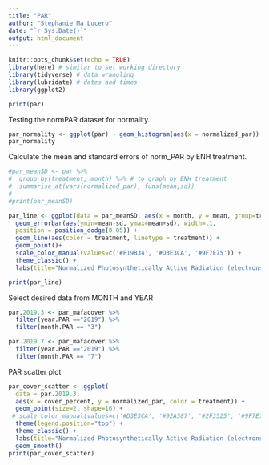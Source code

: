 ```yaml
---
title: "PAR"
author: "Stephanie Ma Lucero"
date: "`r Sys.Date()`"
output: html_document
---
```


```r
knitr::opts_chunk$set(echo = TRUE)
library(here) # similar to set working directory
library(tidyverse) # data wrangling
library(lubridate) # dates and times
library(ggplot2)
```

```r
print(par)

```
Testing the normPAR dataset for normality.
```r
par_normality <- ggplot(par) + geom_histogram(aes(x = normalized_par))
par_normality
```

Calculate the mean and standard errors of norm_PAR by ENH treatment.
```r

#par_meanSD <- par %>%
#  group_by(treatment, month) %>% # to graph by ENH treatment
#  summarise_at(vars(normalized_par), funs(mean,sd)) 
# 
#print(par_meanSD)
```
```r
par_line <- ggplot(data = par_meanSD, aes(x = month, y = mean, group=treatment)) +
  geom_errorbar(aes(ymin=mean-sd, ymax=mean+sd), width=.1, 
  position = position_dodge(0.05)) +
  geom_line(aes(color = treatment, linetype = treatment)) +
  geom_point()+
  scale_color_manual(values=c('#F19B34', '#D3E3CA', '#9F7E75')) +
  theme_classic() +
  labs(title="Normalized Photosynthetically Active Radiation (electrons/m2/s) in July 2019",x="Month", y = "Normalized PAR")

print(par_line)
```
Select desired data from MONTH and YEAR 
```r
par.2019.3 <- par_mafacover %>% 
  filter(year.PAR =="2019") %>% 
  filter(month.PAR == "3")

par.2019.7 <- par_mafacover %>% 
  filter(year.PAR =="2019") %>% 
  filter(month.PAR == "7")
```

PAR scatter plot
``` r
par_cover_scatter <- ggplot(
  data = par.2019.3,
  aes(x = cover_percent, y = normalized_par, color = treatment)) +
  geom_point(size=2, shape=16) +
 # scale_color_manual(values=c('#D3E3CA', '#92A587', '#2F3525', '#9F7E75', '#B9B994', '#F19B34')) +
  theme(legend.position="top") +
  theme_classic() +
  labs(title="Normalized Photosynthetically Active Radiation (electrons/m2/s) in 2019",x="MFAF Cover (%)", y = "Normalized PAR") +
  geom_smooth()
print(par_cover_scatter)

```


